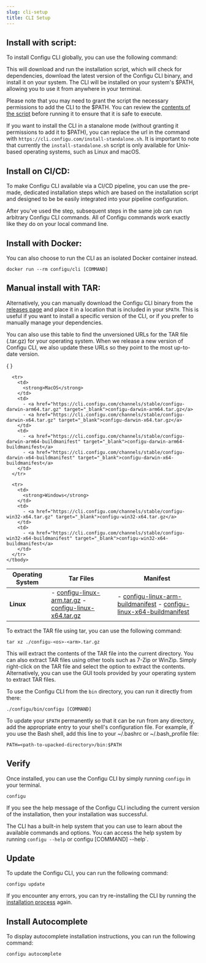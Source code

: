 ```yaml
---
slug: cli-setup
title: CLI Setup
---
```



## Install with script:

To install Configu CLI globally, you can use the following command:

<CliInstallSnippet />

This will download and run the installation script, which will check for dependencies, download the latest version of the Configu CLI binary, and install it on your system. The CLI will be installed on your system's $PATH, allowing you to use it from anywhere in your terminal.

<Admonition type="caution">

Please note that you may need to grant the script the necessary permissions to add the CLI to the $PATH. You can review the [contents of the script](https://cli.configu.com/install.sh) before running it to ensure that it is safe to execute.

</Admonition>

<Admonition type="tip">

If you want to install the CLI in a stanalone mode (without granting it permissions to add it to $PATH), you can replace the url in the command with `https://cli.configu.com/install-standalone.sh`.
It is important to note that currently the `install-standalone.sh` script is only available for Unix-based operating systems, such as Linux and macOS.

</Admonition>

## Install on CI/CD:

To make Configu CLI available via a CI/CD pipeline, you can use the pre-made, dedicated installation steps which are based on the installation script and designed to be be easily integrated into your pipeline configuration.

<CliInstallCiCdSnippet />

<Admonition>

After you've used the step, subsequent steps in the same job can run arbitrary Configu CLI commands. All of Configu commands work exactly like they do on your local command line.

</Admonition>

## Install with Docker:

You can also choose to run the CLI as an isolated Docker container instead.

```shell
docker run --rm configu/cli [COMMAND]
```

## Manual install with TAR:

Alternatively, you can manually download the Configu CLI binary from the [releases page](https://github.com/configu/configu/releases?q=cli-&expanded=true) and place it in a location that is included in your `$PATH`. This is useful if you want to install a specific version of the CLI, or if you prefer to manually manage your dependencies.

You can also use this table to find the unversioned URLs for the TAR file (.tar.gz) for your operating system. When we release a new version of Configu CLI, we also update these URLs so they point to the most up-to-date version.

<div className="table-wrapper">

  <table>
    {
    <thead>
      <tr>
        <th>Operating System</th>
        <th>Tar Files</th>
        <th>Manifest</th>
      </tr>
    </thead>
    }
    <tbody>
      <tr>
        <td>
          <strong>Linux</strong>
        </td>
        <td>
          - <a href="https://cli.configu.com/channels/stable/configu-linux-arm.tar.gz" target="_blank">configu-linux-arm.tar.gz</a>
          - <a href="https://cli.configu.com/channels/stable/configu-linux-x64.tar.gz" target="_blank">configu-linux-x64.tar.gz</a>
        </td>
        <td>
          - <a href="https://cli.configu.com/channels/stable/configu-linux-arm-buildmanifest" target="_blank">configu-linux-arm-buildmanifest</a>
          - <a href="https://cli.configu.com/channels/stable/configu-linux-x64-buildmanifest" target="_blank">configu-linux-x64-buildmanifest</a>
        </td>
      </tr>

      <tr>
        <td>
          <strong>MacOS</strong>
        </td>
        <td>
          - <a href="https://cli.configu.com/channels/stable/configu-darwin-arm64.tar.gz" target="_blank">configu-darwin-arm64.tar.gz</a>
          - <a href="https://cli.configu.com/channels/stable/configu-darwin-x64.tar.gz" target="_blank">configu-darwin-x64.tar.gz</a>
        </td>
        <td>
          - <a href="https://cli.configu.com/channels/stable/configu-darwin-arm64-buildmanifest" target="_blank">configu-darwin-arm64-buildmanifest</a>
          - <a href="https://cli.configu.com/channels/stable/configu-darwin-x64-buildmanifest" target="_blank">configu-darwin-x64-buildmanifest</a>
        </td>
      </tr>

      <tr>
        <td>
          <strong>Windows</strong>
        </td>
        <td>
          - <a href="https://cli.configu.com/channels/stable/configu-win32-x64.tar.gz" target="_blank">configu-win32-x64.tar.gz</a>
        </td>
        <td>
          - <a href="https://cli.configu.com/channels/stable/configu-win32-x64-buildmanifest" target="_blank">configu-win32-x64-buildmanifest</a>
        </td>
      </tr>
    </tbody>

  </table>

</div>

To extract the TAR file using tar, you can use the following command:

```shell
tar xz ./configu-<os>-<arm>.tar.gz
```

This will extract the contents of the TAR file into the current directory.
You can also extract TAR files using other tools such as 7-Zip or WinZip. Simply right-click on the TAR file and select the option to extract the contents. Alternatively, you can use the GUI tools provided by your operating system to extract TAR files.

To use the Configu CLI from the `bin` directory, you can run it directly from there:

```shell
./configu/bin/configu [COMMAND]
```

To update your `$PATH` permanently so that it can be run from any directory, add the appropriate entry to your shell's configuration file. For example, if you use the Bash shell, add this line to your ~/.bashrc or ~/.bash_profile file:

```shell
PATH=<path-to-upacked-directory>/bin:$PATH
```

## Verify

Once installed, you can use the Configu CLI by simply running `configu` in your terminal.

```shell
configu
```

If you see the help message of the Configu CLI including the current version of the installation, then your installation was successful.

<Admonition>

The CLI has a built-in help system that you can use to learn about the available commands and options. You can access the help system by running `configu --help` or configu \[COMMAND\] --help`.

</Admonition>

## Update

To update the Configu CLI, you can run the following command:

```shell
configu update
```

If you encounter any errors, you can try re-installing the CLI by running the [installation process](/cli/#setup) again.

## Install Autocomplete

To display autocomplete installation instructions, you can run the following command:

```shell
configu autocomplete
```
